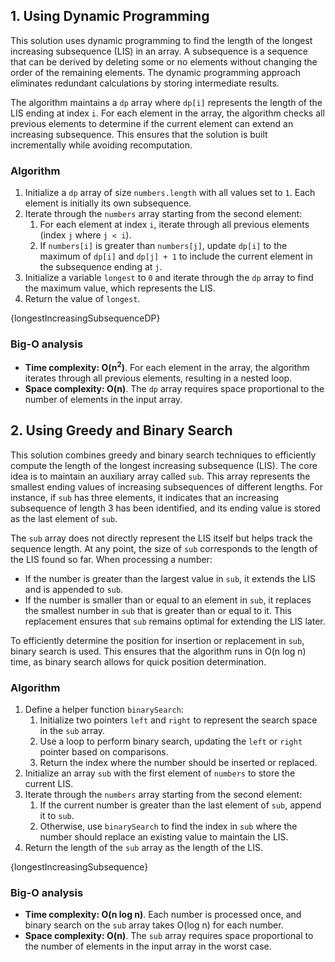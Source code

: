 

## 1. Using Dynamic Programming

This solution uses dynamic programming to find the length of the longest increasing subsequence (LIS) in an array. A subsequence is a sequence that can be derived by deleting some or no elements without changing the order of the remaining elements. The dynamic programming approach eliminates redundant calculations by storing intermediate results.

The algorithm maintains a `dp` array where `dp[i]` represents the length of the LIS ending at index `i`. For each element in the array, the algorithm checks all previous elements to determine if the current element can extend an increasing subsequence. This ensures that the solution is built incrementally while avoiding recomputation.

### Algorithm

1. Initialize a `dp` array of size `numbers.length` with all values set to `1`. Each element is initially its own subsequence.
2. Iterate through the `numbers` array starting from the second element:
   1. For each element at index `i`, iterate through all previous elements (index `j` where `j < i`).
   2. If `numbers[i]` is greater than `numbers[j]`, update `dp[i]` to the maximum of `dp[i]` and `dp[j] + 1` to include the current element in the subsequence ending at `j`.
3. Initialize a variable `longest` to `0` and iterate through the `dp` array to find the maximum value, which represents the LIS.
4. Return the value of `longest`.

<MDXCodeBlock>{longestIncreasingSubsequenceDP}</MDXCodeBlock>

### Big-O analysis

- **Time complexity: O(n<sup>2</sup>)**. For each element in the array, the algorithm iterates through all previous elements, resulting in a nested loop.
- **Space complexity: O(n)**. The `dp` array requires space proportional to the number of elements in the input array.

## 2. Using Greedy and Binary Search

This solution combines greedy and binary search techniques to efficiently compute the length of the longest increasing subsequence (LIS). The core idea is to maintain an auxiliary array called `sub`. This array represents the smallest ending values of increasing subsequences of different lengths. For instance, if `sub` has three elements, it indicates that an increasing subsequence of length 3 has been identified, and its ending value is stored as the last element of `sub`.

The `sub` array does not directly represent the LIS itself but helps track the sequence length. At any point, the size of `sub` corresponds to the length of the LIS found so far. When processing a number:

- If the number is greater than the largest value in `sub`, it extends the LIS and is appended to `sub`.
- If the number is smaller than or equal to an element in `sub`, it replaces the smallest number in `sub` that is greater than or equal to it. This replacement ensures that `sub` remains optimal for extending the LIS later.

To efficiently determine the position for insertion or replacement in `sub`, binary search is used. This ensures that the algorithm runs in O(n log n) time, as binary search allows for quick position determination.

### Algorithm

1. Define a helper function `binarySearch`:
   1. Initialize two pointers `left` and `right` to represent the search space in the `sub` array.
   2. Use a loop to perform binary search, updating the `left` or `right` pointer based on comparisons.
   3. Return the index where the number should be inserted or replaced.
2. Initialize an array `sub` with the first element of `numbers` to store the current LIS.
3. Iterate through the `numbers` array starting from the second element:
   1. If the current number is greater than the last element of `sub`, append it to `sub`.
   2. Otherwise, use `binarySearch` to find the index in `sub` where the number should replace an existing value to maintain the LIS.
4. Return the length of the `sub` array as the length of the LIS.

<MDXCodeBlock>{longestIncreasingSubsequence}</MDXCodeBlock>

### Big-O analysis

- **Time complexity: O(n log n)**. Each number is processed once, and binary search on the `sub` array takes O(log n) for each number.
- **Space complexity: O(n)**. The `sub` array requires space proportional to the number of elements in the input array in the worst case.

